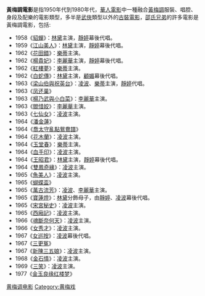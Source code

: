 {{unreferenced|time=2016-11-01T14:26:01+00:00}}
'''黃梅調電影'''是指1950年代到1980年代，[[華人電影|華人電影]]中一種融合[[黃梅調|黃梅調]]服裝、唱腔、身段及配樂的電影類型，多半是[[武俠電影|武俠]]類型以外的[[古裝劇|古裝電影]]，[[邵氏兄弟（香港）|邵氏兄弟]]的許多電影是黃梅調電影，包括:
* 1958《[[貂蟬_(1958年電影)|貂蟬]]》：[[林黛|林黛]]主演，[[靜婷|靜婷]]幕後代唱。
* 1959《[[江山美人_(1959年電影)|江山美人]]》：[[林黛|林黛]]主演，[[靜婷|靜婷]]幕後代唱。
* 1962《[[花田錯|花田錯]]》：[[樂蒂|樂蒂]]主演。
* 1962《[[楊貴妃_(1962年電影)|楊貴妃]]》：[[李麗華|李麗華]]主演，[[靜婷|靜婷]]幕後代唱。
* 1962《[[紅樓夢_(1962年電影)|紅樓夢]]》：[[樂蒂|樂蒂]]主演。
* 1962《[[白蛇傳_(邵氏電影)|白蛇傳]]》：[[林黛|林黛]]主演，[[顧媚|顧媚]]幕後代唱。
* 1963《[[梁山伯與祝英台_(1963年電影)|梁山伯與祝英台]]》：[[凌波|凌波]]、[[樂蒂|樂蒂]]主演，[[靜婷|靜婷]]代唱。
* 1963《[[凤还巢|凤还巢]]》
* 1963《[[楊乃武與小白菜_(1963年香港電影)|楊乃武與小白菜]]》：[[李麗華|李麗華]]主演。
* 1963《[[閻惜姣_(1962年電影)|閻惜姣]]》：[[李麗華|李麗華]]主演。
* 1963《[[七仙女_(电影)|七仙女]]》：[[凌波|凌波]]主演。
* 1964《[[潘金莲_(1964年电影)|潘金蓮]]》
* 1964《[[喬太守亂點鴛鴦譜|喬太守亂點鴛鴦譜]]》
* 1964《[[花木蘭_(1964年電影)|花木蘭]]》：[[凌波|凌波]]主演。
* 1964《[[玉堂春|玉堂春]]》：[[樂蒂|樂蒂]]主演。
* 1964《[[血手印_(1964年電影)|血手印]]》：[[凌波|凌波]]主演。
* 1964《[[王昭君_(1964年电影)|王昭君]]》：[[林黛|林黛]]主演，[[靜婷|靜婷]]幕後代唱。
* 1964《[[雙鳳奇緣|雙鳳奇緣]]》：[[凌波|凌波]]主演。
* 1965《[[魚美人|魚美人]]》：[[凌波|凌波]]主演。
* 1965《[[蝴蝶盃_(1965年電影)|蝴蝶盃]]》
* 1965《[[萬古流芳|萬古流芳]]》：[[凌波|凌波]]、[[李麗華|李麗華]]主演。
* 1965《[[宝莲灯_(1965年电影)|寶蓮燈]]》：[[林黛|林黛]]分飾母子，由[[靜婷|靜婷]]、[[凌波|凌波]]幕後代唱。
* 1965《[[宋宮秘史|宋宮秘史]]》：[[凌波|凌波]]主演。
* 1965《[[西厢记_(1965年电影)|西廂記]]》：[[凌波|凌波]]主演。
* 1966《[[魂斷奈何天|魂斷奈何天]]》：[[凌波|凌波]]主演。
* 1966《[[女秀才|女秀才]]》：[[凌波|凌波]]主演。
* 1967《[[女巡按_(电影)|女巡按]]》：[[凌波|凌波]]幕後代唱。
* 1967《[[三更冤|三更冤]]》
* 1967《[[新陳三五娘|新陳三五娘]]》：[[凌波|凌波]]主演。
* 1968《[[金石情|金石情]]》：[[凌波|凌波]]主演。
* 1969《[[三笑_(1969年電影)|三笑]]》：[[凌波|凌波]]主演。
* 1977《[[金玉良缘红楼梦|金玉良缘红楼梦]]》

{{藝術小作品}}
[[Category:黄梅调电影|]]
[[Category:黄梅戏|Category:黄梅戏]]